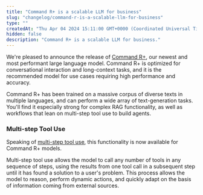 ```yaml
---
title: "Command R+ is a scalable LLM for business"
slug: "changelog/command-r-is-a-scalable-llm-for-business"
type: ""
createdAt: "Thu Apr 04 2024 15:11:00 GMT+0000 (Coordinated Universal Time)"
hidden: false
description: "Command R+ is a scalable LLM for business."
---
```

We're pleased to announce the release of [Command R+](/docs/command-r-plus), our newest and most performant large language model. Command R+ is optimized for conversational interaction and long-context tasks, and it is the recommended model for use cases requiring high performance and accuracy.

Command R+ has been trained on a massive corpus of diverse texts in multiple languages, and can perform a wide array of text-generation tasks. You'll find it especially strong for complex RAG functionality, as well as workflows that lean on multi-step tool use to build agents. 

### Multi-step Tool Use

Speaking of [multi-step tool use](/docs/multi-step-tool-use), this functionality is now available for Command R+ models.

Multi-step tool use allows the model to call any number of tools in any sequence of steps, using the results from one tool call in a subsequent step until it has found a solution to a user's problem. This process allows the model to reason, perform dynamic actions, and quickly adapt on the basis of information coming from external sources.
